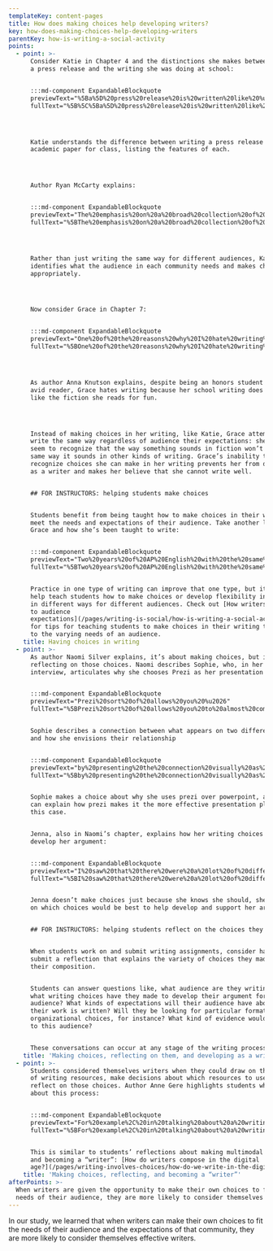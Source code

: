 ```yaml
---
templateKey: content-pages
title: How does making choices help developing writers?
key: how-does-making-choices-help-developing-writers
parentKey: how-is-writing-a-social-activity
points:
  - point: >-
      Consider Katie in Chapter 4 and the distinctions she makes between writing
      a press release and the writing she was doing at school:


      :::md-component ExpandableBlockquote
      previewText="%5Ba%5D%20press%20release%20is%20written%20like%20%u2026"
      fullText="%5B%5C%5Ba%5D%20press%20release%20is%20written%20like%20a%20newspaper%20article.%20You%20have%20to%20lead%20with%20the%20most%20important%20thing%2C%20and%20then%20you%20give%20the%20background%20information%20later%20on.%20Whereas%2C%20in%20college%20I%u2019d%20been%20writing%2C%20have%20the%20background%20information%20at%20the%20top%20and%20then%20get%20more%20and%20more%20specific%20or%20get%20to%20your%20point%20at%20the%20bottom%5D%28https%3A//hdl.handle.net/2027/fulcrum.10079890/poi.27%29"




      Katie understands the difference between writing a press release and an
      academic paper for class, listing the features of each.




      Author Ryan McCarty explains: 


      :::md-component ExpandableBlockquote
      previewText="The%20emphasis%20on%20a%20broad%20collection%20of%20writing%20experiences%20..."
      fullText="%5BThe%20emphasis%20on%20a%20broad%20collection%20of%20writing%20experiences%20is%20noteworthy%2C%20illustrating%20that%2C%20for%20Katie%2C%20the%20writer%20she%20has%20become%20is%20one%20who%20can%20effectively%20distinguish%20between%20exigencies%20of%20particular%20contexts%2C%20drawing%20on%20the%20appropriate%20resources%20in%20her%20writing%20repertoire.%20%5D%28https%3A//hdl.handle.net/2027/fulcrum.10079890/poi.27%29"




      Rather than just writing the same way for different audiences, Katie
      identifies what the audience in each community needs and makes choices
      appropriately.




      Now consider Grace in Chapter 7:


      :::md-component ExpandableBlockquote
      previewText="One%20of%20the%20reasons%20why%20I%20hate%20writing%20is%20because%20%u2026"
      fullText="%5BOne%20of%20the%20reasons%20why%20I%20hate%20writing%20is%20because%20I%u2019ll%20read%20%5C%5Bmy%20%20writing%5D%2C%20and%20I%u2019m%20%20like%2C%20%u2018This%20isn%u2019t%20just%20like%20these%20masterpieces%20from%20all%20these%20books%20that%20I%20read.%u2019%20Then%20I%20get%20really%20upset%20about%20it%2C%20because%20%u2026%20it%u2019s%20just%20a%20stylistic%20problem.%20It%20just%20doesn%u2019t%20flow%20the%20way%20I%20want%20it%20to.%20It%u2019s%20not%20perfect%2C%20and%20I%20think%20part%20of%20what%20makes%20me%20so%20frustrated%20about%20it%20is%20because%20I%20read%20these%20great%20books%20that%20I%u2019m%20never%20gonna%20match%20up%20to%20when%20I%20write.%20I%20just%20get%20really%20disheartened.%5D%28https%3A//hdl.handle.net/2027/fulcrum.10079890/poi.31%29"




      As author Anna Knutson explains, despite being an honors student and an
      avid reader, Grace hates writing because her school writing does not sound
      like the fiction she reads for fun. 




      Instead of making choices in her writing, like Katie, Grace attempts to
      write the same way regardless of audience their expectations: she doesn’t
      seem to recognize that the way something sounds in fiction won’t be the
      same way it sounds in other kinds of writing. Grace’s inability to
      recognize choices she can make in her writing prevents her from developing
      as a writer and makes her believe that she cannot write well.


      ## FOR INSTRUCTORS: helping students make choices


      Students benefit from being taught how to make choices in their writing to
      meet the needs and expectations of their audience. Take another look at
      Grace and how she’s been taught to write:


      :::md-component ExpandableBlockquote
      previewText="Two%20years%20of%20AP%20English%20with%20the%20same%20instructor%20%u2026"
      fullText="%5BTwo%20years%20of%20AP%20English%20with%20the%20same%20instructor%20prepared%20her%20to%20succeed%20in%20at%20least%20two%20domains%20of%20writing%3A%20timed%20essay%20exams%2C%20such%20as%20the%20AP%20exam%20and%20the%20ACT%20exam%2C%20and%20his%20class%2C%20which%20seems%20to%20have%20had%20quite%20rigorous%u2014and%20specific%u2014standards%20for%20writing.%20Grace%20valued%20this%20learning%2C%20perhaps%20so%20much%20that%20it%20became%20entrenched%2C%20as%20Anson%20describes%3A%20%u2018When%20writers%u2019%20contexts%20are%20constrained%20and%20they%20are%20subjected%20to%20repeated%20practice%20of%20the%20%20same%20%20genres%2C%20%20using%20%20the%20%20same%20%20processes%20%20for%20%20the%20%20same%20%20rhetorical%20%20purposes%20%20and%20%20addressing%20the%20same%20audiences%2C%20their%20conceptual%20framework%20for%20writing%20may%20become%20entrenched%2C%20%u2018solidified%2C%u2019%20or%20%u2018sedimented%u2019%20%2877%29.%20Anson%20%20suggests%20%20that%20%20the%20%20%u201Cmisapplication%20%20of%20%20habituated%20%20practice%u201D%20%20is%20%20typical%20%20among%20high%20school%20students%20who%20have%20become%20accustomed%20to%20particular%20types%20of%20writing%3B%20Grace%20may%20be%20one%20of%20these%20students.%5D%28https%3A//hdl.handle.net/2027/fulcrum.10079890/poi.32%29"


      Practice in one type of writing can improve that one type, but it doesn’t
      help teach students how to make choices or develop flexibility in writing
      in different ways for different audiences. Check out [How writers respond
      to audience
      expectations](/pages/writing-is-social/how-is-writing-a-social-activity/how-do-writers-respond-to-audience-expectations/)
      for tips for teaching students to make choices in their writing that adapt
      to the varying needs of an audience.
    title: Having choices in writing
  - point: >-
      As author Naomi Silver explains, it’s about making choices, but it’s about
      reflecting on those choices. Naomi describes Sophie, who, in her entry
      interview, articulates why she chooses Prezi as her presentation medium:


      :::md-component ExpandableBlockquote
      previewText="Prezi%20sort%20of%20allows%20you%20%u2026"
      fullText="%5BPrezi%20sort%20of%20allows%20you%20to%20almost%20communicate%20your%20thought%20process%20through%20the%20presentation%2C%20because%20you%20can%20zoom.%20We%20had%20this%20one%20map%20that%20we%u2019re%20showing%20and%20then%20we%20want%20to%20show%20another%20map%20next%20to%20it%20and%2C%20rather%20than%20clicking%20on%20the%20next%20slide%2C%20we%20just%20zoom%20out%2C%20and%20you%20can%20see%20both%20maps%20next%20to%20each%20other.%20Which%2C%20when%20you%u2019re%20watching%20something%2C%20it%u2019s%20just%20much%20more%20visually%20appealing.%5D%28https%3A//hdl.handle.net/2027/fulcrum.10079890/poi.33%29"


      Sophie describes a connection between what appears on two different maps
      and how she envisions their relationship


      :::md-component ExpandableBlockquote
      previewText="by%20presenting%20the%20connection%20visually%20as%20well%20as%20verbally%20%u2026"
      fullText="%5Bby%20presenting%20the%20connection%20visually%20as%20well%20as%20verbally%20using%20the%20Prezi%20platform%u2019s%20unique%20%u2018zooming%u2019%20affordances%2C%20and%20she%20articulates%20that%20relationship%20in%20her%20depiction%20of%20the%20%u2018presentation%u2019%20itself%20as%20%u2018almost%20communicat%5C%5Bing%5D%20%5C%5Bher%5D%20thought%20process.%20Although%20Sophie%20falls%20back%20on%20the%20language%20of%20%u2018visual%20appeal%u2019%20%28similarly%20to%20Katie%29%20to%20explain%20why%20she%20prefers%20the%20spatial%20relationship%20enabled%20by%20the%20Prezi%20platform%20to%20a%20more%20linear%2C%20slide-based%20presentation%20platform%2C%20it%20seems%20clear%20that%20she%20has%20an%20intentional%20rhetorical%20design%20in%20mind%20%28metacognitive%20awareness%29%20and%20is%20able%20to%20choose%20the%20appropriate%20medium%20...%20to%20facilitate%20it%20%28metacognitive%20regulation%29.%5D%28https%3A//hdl.handle.net/2027/fulcrum.10079890/poi.33%29"


      Sophie makes a choice about why she uses prezi over powerpoint, and then
      can explain how prezi makes it the more effective presentation platform in
      this case.


      Jenna, also in Naomi’s chapter, explains how her writing choices help her
      develop her argument:


      :::md-component ExpandableBlockquote
      previewText="I%20saw%20that%20there%20were%20a%20lot%20of%20different%20ways%20to%20say%20something%2C%20%u2026"
      fullText="%5BI%20saw%20that%20there%20were%20a%20lot%20of%20different%20ways%20to%20say%20something%2C%20if%20that%20makes%20sense.%20It%20depends%20who%20you%u2019re%20saying%20it%20to%20and%20why%20you%u2019re%20saying%20it.%20I%20realize%20you%20have%20to%20think%u2014there%20are%20a%20lot%20more%20decisions%20that%20go%20into%20how%20you%20want%20to%20convey%20something....Like%20how%20do%20you%20want%20to%u2014do%20you%20want%20it%20to%20be%20in%20an%20essay%3F%20Like%20literally%20words%20on%20a%20page%20or%20do%20you%20want%20to%20turn%20it%20into%20something%20with%20pictures%20or%20do%20you%20want%20to%20put%20it%20on%20a%20website%3F%20All%20of%20the%20things%20that%20play%20into%20that.%20If%20it%u2019s%20just%20an%20essay%20anyone%20can%20read%20it%20but%20then%20if%20you%20put%20pictures%20with%20it%20you%u2019re%20influencing%20people%20to%20see%20a%20certain%20thing%20or%20if%20you%20put%20it%20on%20a%20website%20then%20how%20do%20people%20navigate%20your%20website%20and%20where%20is%20the%20emphasis%3F%20There%u2019s%20so%20many%20decisions%20that%20go%20into%20that.%5D%28https%3A//hdl.handle.net/2027/fulcrum.10079890/poi.33%29"


      Jenna doesn’t make choices just because she knows she should, she reflects
      on which choices would be best to help develop and support her argument.


      ## FOR INSTRUCTORS: helping students reflect on the choices they make


      When students work on and submit writing assignments, consider having them
      submit a reflection that explains the variety of choices they made in
      their composition.


      Students can answer questions like, what audience are they writing to and
      what writing choices have they made to develop their argument for this
      audience? What kinds of expectations will their audience have about how
      their work is written? Will they be looking for particular formatting or
      organizational choices, for instance? What kind of evidence would appeal
      to this audience?


      These conversations can occur at any stage of the writing process.
    title: 'Making choices, reflecting on them, and developing as a writer'
  - point: >-
      Students considered themselves writers when they could draw on their range
      of writing resources, make decisions about which resources to use, and
      reflect on those choices. Author Anne Gere highlights students who talk
      about this process:


      :::md-component ExpandableBlockquote
      previewText="For%20example%2C%20in%20talking%20about%20a%20writing%20course%2C%20Joy%20commented%20on%20learning%20%u2026"
      fullText="%5BFor%20example%2C%20in%20talking%20about%20a%20writing%20course%2C%20Joy%20commented%20on%20learning%20about%20the%20ethics%20in%20writing%20and%20how%20to%20be%20a%20more%20credible%20writer.%20Those%20are%20skills%20that%20I%20can%20carry%20over%20to%20magazine%20journalism....I%20would%20definitely%20take%20what%20I%u2019ve%20learned%20%20in%20%20this%20%20class%20%20and%20%20apply%20%20it%20%20to%20%20making%20%20videos%20%20for%20%u2018Her%20%20Campus%2C%u2019%20%20a%20%20nationally%20circulated%20online%20magazine.%20Sophia%20talked%20about%20using%20reflection%20outside%20of%20the%20academy%3A%20%u2018I%20had%20to%20apply%2C%20over%20the%20summer%2C%20for%20that%20job.%20It%20was%20a%20lot%20about%20reflecting%20on%20past%20experiences%20in%20terms%20of%20leadership%2C%20and%20working%20in%20teams%20and%20stuff%20like%20that.%20That%20kind%20of%20forced%20me%20to%20think%20about%20all%20the%20experience%20I%u2019d%20had%20up%20until%20that%20point%20and%20flesh%20them%20out%20into%20a%20way%20that%20made%20me%20seem%20desirable%20as%20a%20candidate.%u2019%20Because%20she%20had%20learned%20how%20to%20reflect%20on%20her%20writing%2C%20Sophie%20was%20able%20to%20transfer%20that%20capacity%20%20to%20%20writing%20%20a%20%20job%20%20application.%20%20In%20%20addition%20%20to%20%20transferring%20%20learning%20%20from%20%20one%20context%20to%20another%2C%20the%20repertoires%20students%20claimed%20gave%20them%20rhetorical%20flexibility%3A%20%u2018My%20style%20changes%20based%20off%20of%20what%20type%20of%20paper%20it%20is%2C%u2019%20said%20Jack.%20Jonah%20claimed%2C%20%u2018I%20think%20that%20%5C%5Breflection%5D%20eventually%20will%20translate%20into%2C%20will%20help%20me%20in%20a%20job%20in%20the%20future%2C%20just%20being%20able%20to%20adapt%20and%20learn%20different%20ways%20of%20writing....I%u2019m%20probably%20not%20%20going%20%20to%20%20be%20%20writing%20%20research%20%20papers%20%20or%20%20essays%20%20about%20%20stuff%2C%20%20but%20%20I%20%20think%20%20it%20%20does%20translate%20into%20other%20ways%20of%20working.%u2019%20This%20capacity%20for%20using%20reflection%20to%20identify%20one%u2019s%20%20own%20%20writerly%20%20abilities%20%20and%20%20to%20figure%20%20out%20%20how%20%20to%20%20use%20%20them%20%20in%20%20new%20%20situations%20points%20to%20another%20dimension%20of%20writing%20development.%5D%28https%3A//hdl.handle.net/2027/fulcrum.10079890/poi.36%29"


      This is similar to students’ reflections about making multimodal choices
      and becoming a “writer”: [How do writers compose in the digital
      age?](/pages/writing-involves-choices/how-do-we-write-in-the-digital-age/how-do-writers-compose-in-the-digital-age/#writing-multimodally-and-becoming-“a-writer)
    title: 'Making choices, reflecting, and becoming a “writer”'
afterPoints: >-
  When writers are given the opportunity to make their own choices to fit the
  needs of their audience, they are more likely to consider themselves writers.
---
```

In our study, we learned that when writers can make their own choices to fit the needs of their audience and the expectations of that community, they are more likely to consider themselves effective writers.
